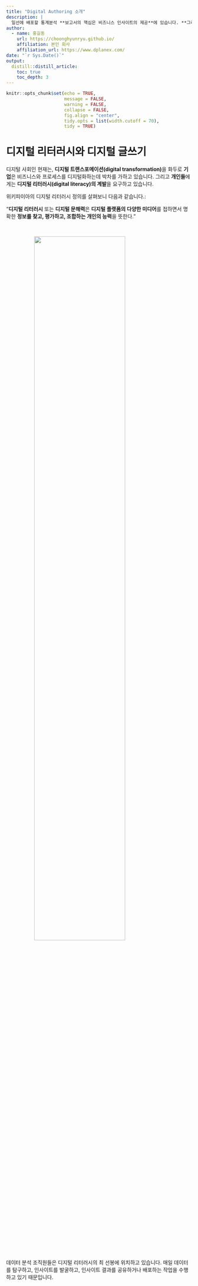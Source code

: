 ```yaml
---
title: "Digital Authoring 소개"
description: |
  일선에 배포할 통계분석 **보고서의 핵심은 비즈니스 인사이트의 제공**에 있습니다. **그러나** 인사이트 발굴을 위한 분석가의 노력과 더불어 보고서 서식을 만들고, 시각화 결과를 옮겨서 **문서를 편집하는 일련의 작업들에도 많은 리소스가 소비**됩니다. 이와 같은 **휴먼 리소스의 소비를 줄이고자 보고서 (반)자동화 방안을 고찰**합니다.
author:
  - name: 홍길동 
    url: https://choonghyunryu.github.io/
    affiliation: 본인 회사
    affiliation_url: https://www.dplanex.com/    
date: "`r Sys.Date()`"
output: 
  distill::distill_article:
    toc: true
    toc_depth: 3  
---
```


```r
knitr::opts_chunk$set(echo = TRUE, 
                      message = FALSE, 
                      warning = FALSE, 
                      collapse = FALSE,
                      fig.align = "center",
                      tidy.opts = list(width.cutoff = 70), 
                      tidy = TRUE)
```


# 디지털 리터러시와 디지털 글쓰기

디지털 사회인 현재는, **디지털 트랜스포메이션(digital transformation)**을 화두로 **기업**은 비즈니스와 프로세스를 디지털화하는데 박차를 가하고 있습니다. 그리고 **개인들**에게는 **디지털 리터러시(digital literacy)의 계발**을 요구하고 있습니다.

위키피이아의 디지털 리터러시 정의를 살펴보니 다음과 같습니다.:

"**디지털 리터러시** 또는 **디지털 문해력**은 **디지털 플랫폼의 다양한 미디어**를 접하면서 명확한 **정보를 찾고, 평가하고, 조합하는 개인의 능력**을 뜻한다."

<br>

![](img/digital_write.jpg){width=70% style="display: block; margin: 0 auto"}


<br>

데이터 분석 조직원들은 디지털 리터러시의 최 선봉에 위치하고 있습니다. 매일 데이터를 탐구하고, 인사이트를 발굴하고, 인사이트 결과를 공유하거나 배포하는 작업을 수행하고 있기 때문입니다.

